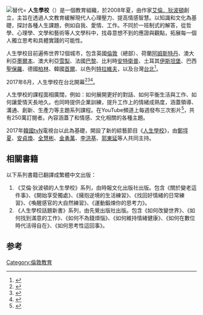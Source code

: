 [[File:The_School_of_Life.png|替代=]]
'''人生學校'''（{{lang|en|The School of Life}}）是一個教育組織，於2008年夏，由作家[[艾倫·狄波頓|艾倫．狄波頓]]創立，主旨在透過人文教育緩解現代人心理壓力、提高情感智慧。以知識和文化為基礎，探討各種人生課題，例如自我、愛情、工作。不同於一班制式的解答，從哲學、心理學、文學和藝術等人文學科中，找尋意想不到的應證與觀點，拓展每一個人獨立思考和具體實踐的可能性。

人生學校目前遍佈世界12個城市，包含英國[[伦敦|倫敦]]（總部）、荷蘭[[阿姆斯特丹|阿姆斯特丹]]、澳大利亞[[墨尔本|墨爾本]]、澳大利亞[[雪梨_(城市)|雪梨]]、法國[[巴黎|巴黎]]、比利時[[安特卫普|安特衛普]]、土耳其[[伊斯坦布尔|伊斯坦堡]]、巴西[[聖保羅_(巴西)|聖保羅]]、德國[[柏林|柏林]]、韓國[[首爾|首爾]]、以色列[[特拉维夫|特拉維夫]]，以及台灣[[臺北|台北]]<ref>{{Cite web|url=https://www.theschooloflife.com/taipei/|title=Home|accessdate=2017-09-15|work=The School of Life Taipei|language=zh-TW|archive-date=2020-11-29|archive-url=https://web.archive.org/web/20201129172424/https://www.theschooloflife.com/taipei/|dead-url=no}}</ref>。

2017年6月，人生學校在台北開幕<ref>{{Cite news|url=https://theinitium.com/article/20170317-culture-philosophy-general-part1/|title=專訪哲學明星艾倫·狄波頓的人生學校：慰藉心靈的生意經｜端傳媒 Initium Media|last=發自香港|first=特約撰稿人 李寶怡|newspaper=端傳媒 Initium Media|accessdate=2017-09-15|language=zh-HK|archive-date=2020-10-31|archive-url=https://web.archive.org/web/20201031072448/https://theinitium.com/article/20170317-culture-philosophy-general-part1/|dead-url=no}}</ref><ref>{{Cite news|url=http://opinion.cw.com.tw/blog/profile/412/article/5562|title=人生學校：我愛身份地位──渴望成功的背後，你真正想要的是什麼？ - 獨立評論@天下 - 天下雜誌|newspaper=獨立評論@天下：最混亂的時代 最清明的聲音 - 天下雜誌|accessdate=2017-09-15|archive-date=2017-09-15|archive-url=https://web.archive.org/web/20170915115608/http://opinion.cw.com.tw/blog/profile/412/article/5562|dead-url=no}}</ref><ref>{{Cite web|url=https://www.facebook.com/philosophymedium/posts/1758427001111438|title=哲學新媒體 Philosophy Medium|accessdate=2017-09-15|work=www.facebook.com|language=zh-Hans|archive-date=2019-02-22|archive-url=https://web.archive.org/web/20190222092803/https://www.facebook.com/philosophymedium/posts/1758427001111438|dead-url=no}}</ref>。 

人生學校的課程面相廣闊，例如：如何展開更好的對話、如何平衡生活與工作、如何讓愛情天長地久。也同時提供企業訓練，提升工作上的情緒成熟度，涵蓋領導、溝通、創新、生產力等主題系列課程。在YouTube頻道上每週發布三次影片<ref>{{Cite web|url=https://www.youtube.com/user/schooloflifechannel|title=The School of Life|accessdate=2017-09-18|work=YouTube|language=zh|archive-date=2021-02-11|archive-url=https://web.archive.org/web/20210211222836/https://www.youtube.com/user/schooloflifechannel|dead-url=no}}</ref>，共有250萬訂閱者。內容涵蓋了和情感、文化相關的各種主題。

2017年[[韓國|韓國]][[tvN|tvN]]電視台以此為基礎，開設了新的綜藝節目《[[人生學校_(綜藝節目)|人生學校]]》，由[[鄭埻夏|鄭埻夏]]、[[安貞煥|安貞煥]]、[[全慧彬|全慧彬]]、[[金勇萬|金勇萬]]、[[李洪基|李洪基]]、[[郭東延|郭東延]]等人共同主持。

== 相關書籍 ==
以下系列書籍已翻譯成繁體中文出版：
# 《艾倫·狄波頓的人生學校》系列，由時報文化出版社出版。包含《關於變老這件事》、《開始享受獨處》、《擁抱逆境的生活練習》、《找回好情緒的日常練習》、《喚醒感官的大自然練習》、《運動鍛煉你的思考力》。
# 《人生學校話題新書》系列，由先覺出版社出版。包含《如何改變世界》、《如何找到滿意的工作》、《如何不為錢煩惱》、《如何維持情緒健康》、《如何在數位時代活得自在》、《如何思考性這回事》。

== 参考 ==

[[Category:倫敦教育|Category:倫敦教育]]